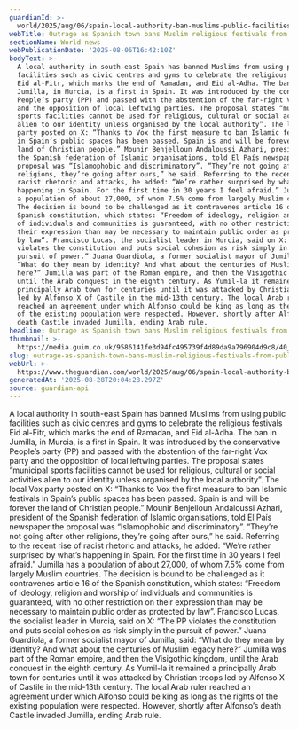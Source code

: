 ```yaml
---
guardianId: >-
  world/2025/aug/06/spain-local-authority-ban-muslims-public-facilities-religious-celebrations
webTitle: Outrage as Spanish town bans Muslim religious festivals from public spaces
sectionName: World news
webPublicationDate: '2025-08-06T16:42:10Z'
bodyText: >-
  A local authority in south-east Spain has banned Muslims from using public
  facilities such as civic centres and gyms to celebrate the religious festivals
  Eid al-Fitr, which marks the end of Ramadan, and Eid al-Adha. The ban in
  Jumilla, in Murcia, is a first in Spain. It was introduced by the conservative
  People’s party (PP) and passed with the abstention of the far-right Vox party
  and the opposition of local leftwing parties. The proposal states “municipal
  sports facilities cannot be used for religious, cultural or social activities
  alien to our identity unless organised by the local authority”. The local Vox
  party posted on X: “Thanks to Vox the first measure to ban Islamic festivals
  in Spain’s public spaces has been passed. Spain is and will be forever the
  land of Christian people.” Mounir Benjelloun Andaloussi Azhari, president of
  the Spanish federation of Islamic organisations, told El País newspaper the
  proposal was “Islamophobic and discriminatory”. “They’re not going after other
  religions, they’re going after ours,” he said. Referring to the recent rise of
  racist rhetoric and attacks, he added: “We’re rather surprised by what’s
  happening in Spain. For the first time in 30 years I feel afraid.” Jumilla has
  a population of about 27,000, of whom 7.5% come from largely Muslim countries.
  The decision is bound to be challenged as it contravenes article 16 of the
  Spanish constitution, which states: “Freedom of ideology, religion and worship
  of individuals and communities is guaranteed, with no other restriction on
  their expression than may be necessary to maintain public order as protected
  by law”. Francisco Lucas, the socialist leader in Murcia, said on X: “The PP
  violates the constitution and puts social cohesion as risk simply in the
  pursuit of power.” Juana Guardiola, a former socialist mayor of Jumilla, said:
  “What do they mean by identity? And what about the centuries of Muslim legacy
  here?” Jumilla was part of the Roman empire, and then the Visigothic kingdom,
  until the Arab conquest in the eighth century. As Yumil-la it remained a
  principally Arab town for centuries until it was attacked by Christian troops
  led by Alfonso X of Castile in the mid-13th century. The local Arab ruler
  reached an agreement under which Alfonso could be king as long as the rights
  of the existing population were respected. However, shortly after Alfonso’s
  death Castile invaded Jumilla, ending Arab rule.
headline: Outrage as Spanish town bans Muslim religious festivals from public spaces
thumbnail: >-
  https://media.guim.co.uk/9586141fe3d94fc495739f4d89da9a796904d9c8/40_0_4079_3264/500.jpg
slug: outrage-as-spanish-town-bans-muslim-religious-festivals-from-public-spaces
webUrl: >-
  https://www.theguardian.com/world/2025/aug/06/spain-local-authority-ban-muslims-public-facilities-religious-celebrations
generatedAt: '2025-08-28T20:04:28.297Z'
source: guardian-api
---
```

A local authority in south-east Spain has banned Muslims from using public facilities such as civic centres and gyms to celebrate the religious festivals Eid al-Fitr, which marks the end of Ramadan, and Eid al-Adha. The ban in Jumilla, in Murcia, is a first in Spain. It was introduced by the conservative People’s party (PP) and passed with the abstention of the far-right Vox party and the opposition of local leftwing parties. The proposal states “municipal sports facilities cannot be used for religious, cultural or social activities alien to our identity unless organised by the local authority”. The local Vox party posted on X: “Thanks to Vox the first measure to ban Islamic festivals in Spain’s public spaces has been passed. Spain is and will be forever the land of Christian people.” Mounir Benjelloun Andaloussi Azhari, president of the Spanish federation of Islamic organisations, told El País newspaper the proposal was “Islamophobic and discriminatory”. “They’re not going after other religions, they’re going after ours,” he said. Referring to the recent rise of racist rhetoric and attacks, he added: “We’re rather surprised by what’s happening in Spain. For the first time in 30 years I feel afraid.” Jumilla has a population of about 27,000, of whom 7.5% come from largely Muslim countries. The decision is bound to be challenged as it contravenes article 16 of the Spanish constitution, which states: “Freedom of ideology, religion and worship of individuals and communities is guaranteed, with no other restriction on their expression than may be necessary to maintain public order as protected by law”. Francisco Lucas, the socialist leader in Murcia, said on X: “The PP violates the constitution and puts social cohesion as risk simply in the pursuit of power.” Juana Guardiola, a former socialist mayor of Jumilla, said: “What do they mean by identity? And what about the centuries of Muslim legacy here?” Jumilla was part of the Roman empire, and then the Visigothic kingdom, until the Arab conquest in the eighth century. As Yumil-la it remained a principally Arab town for centuries until it was attacked by Christian troops led by Alfonso X of Castile in the mid-13th century. The local Arab ruler reached an agreement under which Alfonso could be king as long as the rights of the existing population were respected. However, shortly after Alfonso’s death Castile invaded Jumilla, ending Arab rule.
